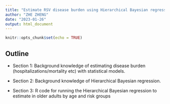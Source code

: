 ```yaml
---
title: "Estimate RSV disease burden using Hierarchical Bayesian regression"
author: "ZHE ZHENG"
date: "2023-01-26"
output: html_document
---
```


```r
knitr::opts_chunk$set(echo = TRUE)
```

## Outline

- Section 1: Background knowledge of estimating disease burden (hospitalizations/mortality etc) with statistical models.

- Section 2: Background knowledge of Hierarchical Bayesian regression.

- Section 3: R code for running the Hierarchical Bayesian regression to estimate in older adults by age and risk groups
